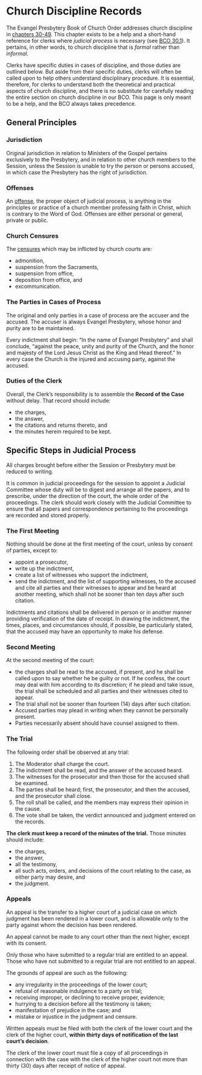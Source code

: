 # Church Discipline Records

The Evangel Presbytery Book of Church Order addresses church discipline in [chapters 30-49](https://evangel.pressbooks.com/chapter/30-discipline-its-nature-subjects-and-ends/). This chapter exists to be a help and a short-hand reference for clerks where *judicial process* is necessary (see [BCO 30.1](https://evangel.pressbooks.com/chapter/30-discipline-its-nature-subjects-and-ends/)). It pertains, in other words, to church discipline that is *formal* rather than *informal*. 

Clerks have specific duties in cases of discipline, and those duties are outlined below. But aside from their specific duties, clerks will often be called upon to help others understand disciplinary procedure. It is essential, therefore, for clerks to understand both the theoretical and practical aspects of church discipline, and there is no substitute for carefully reading the entire section on church discipline in our BCO. This page is only meant to be a help, and the BCO always takes precedence.

## General Principles

### Jurisdiction

Original jurisdiction in relation to Ministers of the Gospel pertains exclusively to the Presbytery, and in relation to other church members to the Session, unless the Session is unable to try the person or persons accused, in which case the Presbytery has the right of jurisdiction.

### Offenses

An [offense](https://evangel.pressbooks.com/chapter/32-offenses/), the proper object of judicial process, is anything in the principles or practice of a church member professing faith in Christ, which is contrary to the Word of God. Offenses are either personal or general, private or public.

### Church Censures

The [censures](https://evangel.pressbooks.com/chapter/33-church-censures/) which may be inflicted by church courts are:

* admonition, 
* suspension from the Sacraments, 
* suspension from office, 
* deposition from office, and 
* excommunication. 

### The Parties in Cases of Process

The original and only parties in a case of process are the accuser and the accused. The accuser is always Evangel Presbytery, whose honor and purity are to be maintained.

Every indictment shall begin: “In the name of Evangel Presbytery” and shall conclude, “against the peace, unity and purity of the Church, and the honor and majesty of the Lord Jesus Christ as the King and Head thereof.” In every case the Church is the injured and accusing party, against the accused.

### Duties of the Clerk

Overall, the Clerk's responsibility is to assemble the **Record of the Case** without delay. That record should include:

* the charges, 
* the answer, 
* the citations and returns thereto, and 
* the minutes herein required to be kept. 

## Specific Steps in Judicial Process

All charges brought before either the Session or Presbytery must be reduced to writing.

It is common in judicial proceedings for the session to appoint a Judicial Committee whose duty will be to digest and arrange all the papers, and to prescribe, under the direction of the court, the whole order of the proceedings. The clerk should work closely with the Judicial Committee to ensure that all papers and correspondence pertaining to the proceedings are recorded and stored properly.

### The First Meeting

Nothing should be done at the first meeting of the court, unless by consent of parties, except to:

* appoint a prosecutor, 
* write up the indictment,
* create a list of witnesses who support the indictment,
* send the indictment, and the list of supporting witnesses, to the accused and cite all parties and their witnesses to appear and be heard at another meeting, which shall not be sooner than ten days after such citation. 

Indictments and citations shall be delivered in person or in another manner providing verification of the date of receipt. In drawing the indictment, the times, places, and circumstances should, if possible, be particularly stated, that the accused may have an opportunity to make his defense.

### Second Meeting

At the second meeting of the court:

* the charges shall be read to the accused, if present, and he shall be called upon to say whether he be guilty or not. If he confess, the court may deal with him according to its discretion; if he plead and take issue, the trial shall be scheduled and all parties and their witnesses cited to appear.
* The trial shall not be sooner than fourteen (14) days after such citation. 
* Accused parties may plead in writing when they cannot be personally present.
* Parties necessarily absent should have counsel assigned to them.

### The Trial

The following order shall be observed at any trial: 

1. The Moderator shall charge the court. 
2. The indictment shall be read, and the answer of the accused heard. 
3. The witnesses for the prosecutor and then those for the accused shall be examined. 
4. The parties shall be heard; first, the prosecutor, and then the accused, and the prosecutor shall close. 
5. The roll shall be called, and the members may express their opinion in the cause. 
6. The vote shall be taken, the verdict announced and judgment entered on the records.

**The clerk must keep a record of the minutes of the trial.** Those minutes should include:

* the charges, 
* the answer, 
* all the testimony,
* all such acts, orders, and decisions of the court relating to the case, as either party may desire, and 
* the judgment. 

### Appeals

An appeal is the transfer to a higher court of a judicial case on which judgment has been rendered in a lower court, and is allowable only to the party against whom the decision has been rendered.

An appeal cannot be made to any court other than the next higher, except with its consent.

Only those who have submitted to a regular trial are entitled to an appeal. Those who have not submitted to a regular trial are not entitled to an appeal.

The grounds of appeal are such as the following: 

* any irregularity in the proceedings of the lower court; 
* refusal of reasonable indulgence to a party on trial; 
* receiving improper, or declining to receive proper, evidence; 
* hurrying to a decision before all the testimony is taken; 
* manifestation of prejudice in the case; and 
* mistake or injustice in the judgment and censure.

Written appeals must be filed with both the clerk of the lower court and the clerk of the higher court, **within thirty days of notification of the last court’s decision**.

The clerk of the lower court must file a copy of all proceedings in connection with the case with the clerk of the higher court not more than thirty (30) days after receipt of notice of appeal.